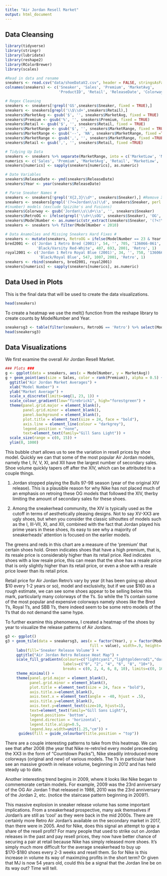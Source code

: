 ```yaml
---
title: "Air Jordan Resell Market"
output: html_document
---
```

## Data Cleansing 
```r
library(tidyverse)
library(stringr)
library(lubridate)
library(reshape2)
library(RColorBrewer)
library(scales)

#Read in data and rename
sneakers <- read.csv("data/shoeDataV2.csv", header = FALSE, stringsAsFactors = FALSE)
colnames(sneakers) <- c('Sneaker', 'Sales', 'Premium', 'MarketAvg', 
                        'ProductID', 'Retail', 'ReleaseDate', 'Colorway', 'MarketRange')

# Regex Cleaning
sneakers <- sneakers[!grepl('GS',sneakers$Sneaker, fixed = TRUE),]
sneakers <- sneakers[grepl('\\$\\d+',sneakers$Retail),]
sneakers$MarketAvg <- gsub('$', '', sneakers$MarketAvg, fixed = TRUE)
sneakers$Premium <- gsub('%', '', sneakers$Premium, fixed = TRUE)
sneakers$Retail <- gsub('$', '', sneakers$Retail, fixed = TRUE)
sneakers$MarketRange <- gsub('$', '', sneakers$MarketRange, fixed = TRUE)
sneakers$MarketRange <- gsub('--', 'NA', sneakers$MarketRange, fixed =TRUE)
sneakers$MarketRange <- gsub(',', '', sneakers$MarketRange, fixed =TRUE)
sneakers$Retail <- gsub(',', '', sneakers$Retail, fixed =TRUE)

# Tidying Up Data
sneakers <- sneakers %>% separate(MarketRange, into = c('MarketLow', 'MarketHigh'), sep = ' - ')
numerics <- c('Sales', 'Premium', 'MarketAvg', 'Retail', 'MarketLow', 'MarketHigh')
sneakers[numerics] <- sapply(sneakers[numerics], as.numeric)

# Date Variables
sneakers$ReleaseDate <- ymd(sneakers$ReleaseDate)
sneakers$Year <- year(sneakers$ReleaseDate)

# Parse Sneaker Names #
sneakers <- sneakers[!grepl('X{2,3}\\d*', sneakers$Sneaker),] #Remove XX4 models and up 
sneakers <- sneakers[grepl('(?<=Jordan\\s)\\d', sneakers$Sneaker, perl = TRUE),] #Only keep Air Jordan 
#(number) models (exclude Spizike's and Fusions)
sneakers$Colorway <- gsub('Jordan\\s\\d+\\s', '', sneakers$Sneaker)
sneakers$RetroOG <- ifelse(grepl('\\d+\\sOG', sneakers$Sneaker), 'OG', 'Retro')
sneakers$ModelNumber <- as.numeric(str_extract(sneakers$Sneaker, '(?<!\\()\\d+(?!\\))'))
sneakers <- sneakers %>% filter(ModelNumber < 2010)

# Data Anamolies and Missing Sneakers Hard Fixes #
sneakers <- mutate(sneakers, RetroOG = ifelse(ModelNumber == 23 & Year == 2008, 'OG', RetroOG))
bred2001 <- c('Jordan 1 Retro Bred (2001)', 54, '', 705, '136066-061', 100, '2001-08-25', 
              'Black/Varsity Red-White', 407, 693, 2001, 'Retro', 1)
royal2001 <- c('Jordan 1 Retro Royal Blue (2001)', 34, '', 758, '136066-041', 100, '2001-10-06', 
               'Black/Royal Blue', 547, 1007, 2001, 'Retro', 1)
sneakers <- rbind(sneakers, bred2001, royal2001)
sneakers[numerics] <- sapply(sneakers[numerics], as.numeric)

```

## Data Used in Plots 
This is the final data that will be used to create the data visualizations.  
```r
head(sneakers)
```

To create a heatmap we use the melt() function from the reshape library to create counts by ModelNumber and Year. 
```r
sneakersg3 <- table(filter(sneakers, RetroOG == 'Retro') %>% select(ModelNumber, Year)) %>% melt()
head(sneakersg3)
```


## Data Visualizations
We first examine the overall Air Jordan Resell Market. 
```r
### Plots ###
g <- ggplot(data = sneakers, aes(x = ModelNumber, y = MarketAvg))
g + geom_point(aes(size = Sales, color = rank(Premium)), alpha = 0.5) +
  ggtitle("Air Jordan Market Averages") +
  xlab("Model Number") +
  ylab("Market Average") +
  scale_x_discrete(limits=seq(1, 23, 1)) +
  scale_colour_gradient(low="firebrick1", high="forestgreen") +
  theme(panel.grid.major = element_blank(), 
        panel.grid.minor = element_blank(), 
        panel.background = element_blank(), 
        plot.title = element_text(size = 24, face = "bold"),
        axis.line = element_line(colour = "darkgrey"), 
        legend.position = "none", 
        text=element_text(family="Gill Sans Light")) +
  scale_size(range = c(0, 15)) +
  ylim(0, 1000)
```
This bubble chart allows us to see the variation in resell prices by shoe model. Quickly we can that some of the most popular Air Jordan models, namely the I, IV, V, XI, and XII have the largest number of secondary sales. Shoe volume quickly tapers off after the XIV, which can be attributed to a couple things. 

1. Jordan stopped playing the Bulls 97-98 season (year of the original XIV release). This is a plausible reason for why Nike has not placed much of an emphasis on retroing these OG models that followed the XIV, therby limiting the amount of secondary sales for these shoes. 

2. Among the sneakerhead community, the XIV is typically used as the cutoff in terms of aesthetically pleasing designs. Not to say XV-XX3 are ugly shoes, but when you consider the classic silhouttes of models such as the I, III-VII, XI, and XII, combined with the fact that Jordan played his prime years in these shoes, its easy to see why a majority of sneakerheads' attention is focused on the earlier models. 

The greens and reds in this chart are a measure of the 'premium' that certain shoes hold. Green indicates shoes that have a high premium, that is, its resale price is considerably higher than its retail price. Red indicates shoes with a low resale price, this can mean that the shoe has a resale price that is only slightly higher than its retail price, or even a shoe with a resale price lower than its retail price. 

Retail price for Air Jordan Retro's vary by year (it has been going up about \$10 every 1-2 years or so), model and exclusivity, but if we use $160 as a rough estimate, we can see some shoes appear to be selling below this mark, particularly many colorways of the 1's. So while the 1's contain some of the most popular and expensive colorways namely shoes like the Bred 1's, Royal 1's, and SBB 1's, there indeed seem to be some retro models of the 1's that do not demand the same hype. 

To further examine this phenomena, I created a heatmap of the shoes by year to visualize the release patterns of Air Jordans. 
```r
g3 <- ggplot() 
g3 + geom_tile(data = sneakersg3, aes(x = factor(Year), y = factor(ModelNumber),
                                      fill = value), width=.9, height=.9) +
     labs(fill='Sneaker Release Volume') +
     ggtitle("Air Jordan Retro Release Heat Map") +
     scale_fill_gradientn(colours=c("lightcyan1","lightgoldenrod1","darksalmon"), 
                          labels=c("0", "2", "4", "6", "8", "10+"),
                          breaks = c(0, 2, 4, 6, 8, 10), limits=c(0, 10), oob=squish) +
     theme_minimal() +
     theme(panel.grid.major = element_blank(),
           panel.grid.minor = element_blank(), 
           plot.title = element_text(size = 24, face = "bold"), 
           axis.title.x=element_blank(),
           axis.text.x = element_text(angle = -40, hjust = .5),
           axis.title.y=element_blank(),
           axis.text.y=element_text(size=10, hjust=1),
           text=element_text(family="Gill Sans Light"),
           legend.position= 'bottom',
           legend.direction = 'horizontal',
           legend.title.align=0.5,
           legend.key.width=unit(1.25,"cm")) +
      guides(fill = guide_colourbar(title.position = "top")) 

```

There are a couple interesting patterns to take from this heatmap. We can see that after 2008 (the year that Nike re-retro'ed every model preceeding the XX3 in the form of "Countdown Packs"), Nike steadily introduced more colorways (original and new) of various models. The 1's in particular have see an massive growth in release volume, beginning in 2012 and has held steady up to date.  

Another interesting trend begins in 2009, where it looks like Nike began to commemorate certain models. For example, 2009 was the 23rd anniversary of the OG Air Jordan 1 that released in 1986, 2010 was the 23rd anniversary of the Jordan 2, etc. (notice the staircase pattern beginning in 2009?). 

This massive explosion in sneaker release volume has some important implications. From a sneakerhead prospective, many ask themselves if Jordan's are still as 'cool' as they were back in the mid 2000s. There are certainly more Retro Air Jordan's available on the secondary market in 2017, than there were in 2005. And for Nike, does this signal an attempt to grap a share of the resell profit? For many people that used to strike out on Jordan releases in the past and pay resell prices, they now have better chance of securing a pair at retail because Nike has simply released more shoes. It's simply much more difficult for the average sneakerhead to buy up \$170-\$180 shoes every 2-3 weeks and resell them.  So for Nike is this increase in volume its way of maximzing profits in the short term? Or given that MJ is now 54 years old, could this be a signal that the Jordan line be on its way out? Time will tell.
